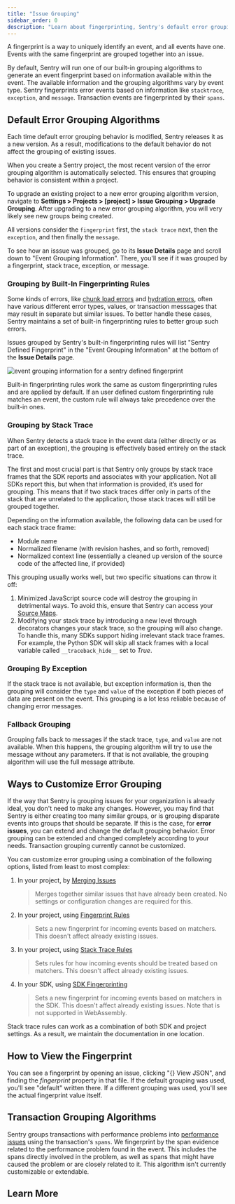 ```yaml
---
title: "Issue Grouping"
sidebar_order: 0
description: "Learn about fingerprinting, Sentry's default error grouping algorithms, and other ways to customize how events are grouped into issues."
---
```


A fingerprint is a way to uniquely identify an event, and all events have one. Events with the same fingerprint are grouped together into an issue.

By default, Sentry will run one of our built-in grouping algorithms to generate an event fingerprint based on information available within the event. The available information and the grouping algorithms vary by event type. Sentry fingerprints error events based on information like `stacktrace`, `exception`, and `message`. Transaction events are fingerprinted by their `spans`.

## Default Error Grouping Algorithms

Each time default error grouping behavior is modified, Sentry releases it as a new version. As a result, modifications to the default behavior do not affect the grouping of existing issues.

When you create a Sentry project, the most recent version of the error grouping algorithm is automatically selected. This ensures that grouping behavior is consistent within a project.

To upgrade an existing project to a new error grouping algorithm version, navigate to **Settings > Projects > [project] > Issue Grouping > Upgrade Grouping**. After upgrading to a new error grouping algorithm, you will very likely see new groups being created.

All versions consider the `fingerprint` first, the `stack trace` next, then the `exception`, and then finally the `message`.

To see how an isssue was grouped, go to its **Issue Details** page and scroll down to "Event Grouping Information". There, you'll see if it was grouped by a fingerprint, stack trace, exception, or message.

### Grouping by Built-In Fingerprinting Rules

Some kinds of errors, like [chunk load errors](https://sentry.io/answers/chunk-load-errors-javascript/) and [hydration errors](https://sentry.io/answers/hydration-error-nextjs/), often have various different error types, values, or transaction messsages that may result in separate but similar issues. To better handle these cases, Sentry maintains a set of built-in fingerprinting rules to better group such errors.

Issues grouped by Sentry's built-in fingerprinting rules will list "Sentry Defined Fingerprint" in the "Event Grouping Information" at the bottom of the **Issue Details** page.

![event grouping information for a sentry defined fingerprint](./sentry-defined-fingerprint.png)

Built-in fingerprinting rules work the same as custom fingerprinting rules and are applied by default. If an user defined custom fingerprinting rule matches an event, the custom rule will always take precedence over the built-in ones.

### Grouping by Stack Trace

When Sentry detects a stack trace in the event data (either directly or as part of an exception), the grouping is effectively based entirely on the stack trace.

The first and most crucial part is that Sentry only groups by stack trace frames that the SDK reports and associates with your application. Not all SDKs report this, but when that information is provided, it’s used for grouping. This means that if two stack traces differ only in parts of the stack that are unrelated to the application, those stack traces will still be grouped together.

Depending on the information available, the following data can be used for each stack trace frame:

- Module name
- Normalized filename (with revision hashes, and so forth, removed)
- Normalized context line (essentially a cleaned up version of the source code of the affected line, if provided)

This grouping usually works well, but two specific situations can throw it off:

1. Minimized JavaScript source code will destroy the grouping in detrimental ways. To avoid this, ensure that Sentry can access your [Source Maps](/platforms/javascript/sourcemaps/).
2. Modifying your stack trace by introducing a new level through decorators changes your stack trace, so the grouping will also change. To handle this, many SDKs support hiding irrelevant stack trace frames. For example, the Python SDK will skip all stack frames with a local variable called `__traceback_hide__` set to _True_.

### Grouping By Exception

If the stack trace is not available, but exception information is, then the grouping will consider the `type` and `value` of the exception if both pieces of data are present on the event. This grouping is a lot less reliable because of changing error messages.

### Fallback Grouping

Grouping falls back to messages if the stack trace, `type`, and `value` are not available. When this happens, the grouping algorithm will try to use the message without any parameters. If that is not available, the grouping algorithm will use the full message attribute.

## Ways to Customize Error Grouping

If the way that Sentry is grouping issues for your organization is already ideal, you don't need to make any changes. However, you may find that Sentry is either creating too many similar groups, or is grouping disparate events into groups that should be separate. If this is the case, for **error issues**, you can extend and change the default grouping behavior. Error grouping can be extended and changed completely according to your needs. Transaction grouping currently cannot be customized.

You can customize error grouping using a combination of the following options, listed from least to most complex:

1. In your project, by [Merging Issues](/concepts/data-management/event-grouping/merging-issues/)
   > Merges together similar issues that have already been created. No settings or configuration changes are required for this.
1. In your project, using [Fingerprint Rules](./fingerprint-rules/)
   > Sets a new fingerprint for incoming events based on matchers. This doesn't affect already existing issues.
1. In your project, using [Stack Trace Rules](./stack-trace-rules/)
   > Sets rules for how incoming events should be treated based on matchers. This doesn't affect already existing issues.
1. In your SDK, using [SDK Fingerprinting](/platform-redirect/?next=/usage/sdk-fingerprinting/)
   > Sets a new fingerprint for incoming events based on matchers in the SDK. This doesn't affect already existing issues. Note that is not supported in WebAssembly.

<Alert>

Stack trace rules can work as a combination of both SDK and project settings. As a result, we maintain the documentation in one location.

</Alert>

## How to View the Fingerprint

You can see a fingerprint by opening an issue, clicking "{} View JSON", and finding the _fingerprint_ property in that file. If the default grouping was used, you'll see "default" written there. If a different grouping was used, you'll see the actual fingerprint value itself.

<Arcade src="https://demo.arcade.software/8vE2p1OF0WRxjg7XN8HH?embed" />

## Transaction Grouping Algorithms

Sentry groups transactions with performance problems into [performance issues](/product/issues/issue-details/performance-issues/) using the transaction's `spans`. We fingerprint by the span evidence related to the performance problem found in the event. This includes the spans directly involved in the problem, as well as spans that might have caused the problem or are closely related to it. This algorithm isn't currently customizable or extendable.

## Learn More

<PageGrid />
